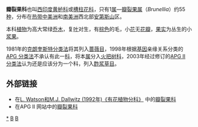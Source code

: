 {{Automatic taxobox
| taxon = Brunelliaceae
| image = Brunellia comocladifolia 1.JPG
| image_caption = ''[[Brunellia_comocladifolia|Brunellia comocladifolia]]''
| authority = Engl., 1897年
| subdivision_ranks = [[属|属]]
| subdivision = 
参见正文
}}

'''瓣裂果科'''也叫[[西印度黄栌科|西印度黄栌科]]或[[槽柱花科|槽柱花科]]，只有1[[属|属]]—[[瓣裂果属|瓣裂果属]]（''Brunellia''）约55[[种|种]]，分布在[[热带|热带]][[中美洲|中美洲]]和[[南美洲|南美洲]]西北部[[安第斯山|安第斯山]]区。

本科[[植物|植物]]为高大常绿[[乔木|乔木]]，复[[叶|叶]]对生，有[[棕色|棕色]]的毛，小[[花|花]]无[[花瓣|花瓣]]，[[果实|果实]]为丛生的小[[浆果|浆果]]。

1981年的[[克朗奎斯特分类法|克朗奎斯特分类法]]将其列入[[蔷薇目|蔷薇目]]，1998年根据[[基因|基因]]亲缘关系分类的[[APG_分类法|APG 分类法]]不承认有此一[[科|科]]，将本[[属|属]]分入[[火把树科|火把树科]]，2003年经过修订的[[APG_II_分类法|APG II 分类法]]认为还是应该分为一个科，列入[[酢浆草目|酢浆草目]]。

== 外部链接 ==
*在[http://delta-intkey.com/angio/ L. Watson和M.J. Dallwitz (1992年)《有花植物分科》] {{Wayback|url=http://delta-intkey.com/angio/ |date=20070103200438 }}中的[http://delta-intkey.com/angio/www/brunelli.htm 瓣裂果科] {{Wayback|url=http://delta-intkey.com/angio/www/brunelli.htm |date=20070103200438 }}
*在APG II 网站中的[http://www.mobot.org/MOBOT/Research/APWeb/orders/oxalidalesweb.htm#Brunelliaceae 瓣裂果科] {{Wayback|url=http://www.mobot.org/MOBOT/Research/APWeb/orders/oxalidalesweb.htm#Brunelliaceae |date=20070610041702 }} 
{{Taxonbar|from=Q141582}}

[[Category:瓣裂果科|*]]
[[Category:植物科名|B]]
[[Category:酢浆草目|B]]